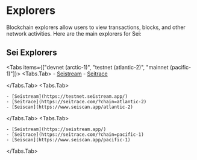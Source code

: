 
# Explorers

Blockchain explorers allow users to view transactions, blocks, and other network activities. Here are the main explorers for Sei:

## Sei Explorers

<Tabs items={["devnet (arctic-1)", "testnet (atlantic-2)", "mainnet (pacific-1)"]}>
  <Tabs.Tab>
    - [Seistream](https://devnet.seistream.app/)
    - [Seitrace](https://seitrace.com/?chain=arctic-1)

  </Tabs.Tab>
  <Tabs.Tab>

    - [Seistream](https://testnet.seistream.app/)
    - [Seitrace](https://seitrace.com/?chain=atlantic-2)
    - [Seiscan](https://www.seiscan.app/atlantic-2)

  </Tabs.Tab>
  <Tabs.Tab>

    - [Seistream](https://seistream.app/)
    - [Seitrace](https://seitrace.com/?chain=pacific-1)
    - [Seiscan](https://www.seiscan.app/pacific-1)

  </Tabs.Tab>
</Tabs>
